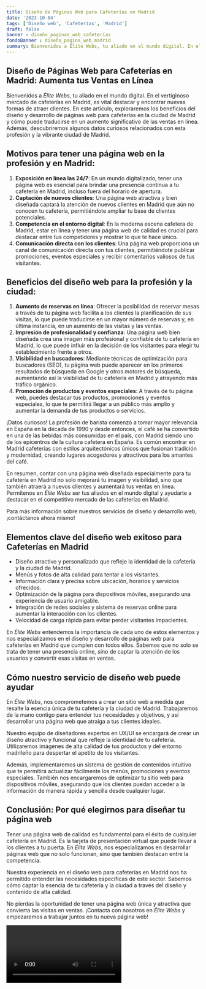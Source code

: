 ```yaml
---
title: Diseño de Páginas Web para Cafeterías en Madrid
date: '2023-10-04'
tags: ['Diseño web', 'Cafeterías', 'Madrid']
draft: false
banner : diseño_paginas_web_cafeterías
fondoBanner : diseño_pagina_web_madrid
summary: Bienvenidos a Élite Webs, tu aliado en el mundo digital. En el vertiginoso mercado de cafeterías en Madrid, es vital destacar y encontrar nuevas formas de atraer clientes. En este artículo, exploraremos los beneficios del diseño y desarrollo de páginas web para cafeterías en la ciudad de Madrid y cómo puede traducirse en un aumento significativo de las ventas en línea. Además, descubriremos algunos datos curiosos relacionados con esta profesión y la vibrante ciudad de Madrid.
---
```


## Diseño de Páginas Web para Cafeterías en Madrid: Aumenta tus Ventas en Línea

Bienvenidos a *Élite Webs*, tu aliado en el mundo digital. En el vertiginoso mercado de cafeterías en Madrid, es vital destacar y encontrar nuevas formas de atraer clientes. En este artículo, exploraremos los beneficios del diseño y desarrollo de páginas web para cafeterías en la ciudad de Madrid y cómo puede traducirse en un aumento significativo de las ventas en línea. Además, descubriremos algunos datos curiosos relacionados con esta profesión y la vibrante ciudad de Madrid.

## Motivos para tener una página web en la profesión y en Madrid:

1. **Exposición en línea las 24/7**: En un mundo digitalizado, tener una página web es esencial para brindar una presencia continua a tu cafetería en Madrid, incluso fuera del horario de apertura.
2. **Captación de nuevos clientes**: Una página web atractiva y bien diseñada captará la atención de nuevos clientes en Madrid que aún no conocen tu cafetería, permitiéndote ampliar tu base de clientes potenciales.
3. **Competencia en el entorno digital**: En la moderna escena cafetera de Madrid, estar en línea y tener una página web de calidad es crucial para destacar entre tus competidores y mostrar lo que te hace único.
4. **Comunicación directa con los clientes**: Una página web proporciona un canal de comunicación directa con tus clientes, permitiéndote publicar promociones, eventos especiales y recibir comentarios valiosos de tus visitantes.

## Beneficios del diseño web para la profesión y la ciudad:

1. **Aumento de reservas en línea**: Ofrecer la posibilidad de reservar mesas a través de tu página web facilita a los clientes la planificación de sus visitas, lo que puede traducirse en un mayor número de reservas y, en última instancia, en un aumento de las visitas y las ventas.
2. **Impresión de profesionalidad y confianza**: Una página web bien diseñada crea una imagen más profesional y confiable de tu cafetería en Madrid, lo que puede influir en la decisión de los visitantes para elegir tu establecimiento frente a otros.
3. **Visibilidad en buscadores**: Mediante técnicas de optimización para buscadores (SEO), tu página web puede aparecer en los primeros resultados de búsqueda en Google y otros motores de búsqueda, aumentando así la visibilidad de tu cafetería en Madrid y atrayendo más tráfico orgánico.
4. **Promoción de productos y eventos especiales**: A través de tu página web, puedes destacar tus productos, promociones y eventos especiales, lo que te permitirá llegar a un público más amplio y aumentar la demanda de tus productos o servicios.

¡Datos curiosos! La profesión de barista comenzó a tomar mayor relevancia en España en la década de 1990 y desde entonces, el café se ha convertido en una de las bebidas más consumidas en el país, con Madrid siendo uno de los epicentros de la cultura cafetera en España. Es común encontrar en Madrid cafeterías con estilos arquitectónicos únicos que fusionan tradición y modernidad, creando lugares acogedores y atractivos para los amantes del café.

En resumen, contar con una página web diseñada especialmente para tu cafetería en Madrid no solo mejorará tu imagen y visibilidad, sino que también atraerá a nuevos clientes y aumentará tus ventas en línea. Permítenos en *Élite Webs* ser tus aliados en el mundo digital y ayudarte a destacar en el competitivo mercado de las cafeterías en Madrid.

Para más información sobre nuestros servicios de diseño y desarrollo web, ¡contáctanos ahora mismo!

<GifSeo />

<Cta />

## Elementos clave del diseño web exitoso para Cafeterías en Madrid

- Diseño atractivo y personalizado que refleje la identidad de la cafetería y la ciudad de Madrid.
- Menús y fotos de alta calidad para tentar a los visitantes.
- Información clara y precisa sobre ubicación, horarios y servicios ofrecidos.
- Optimización de la página para dispositivos móviles, asegurando una experiencia de usuario amigable.
- Integración de redes sociales y sistema de reservas online para aumentar la interacción con los clientes.
- Velocidad de carga rápida para evitar perder visitantes impacientes.

En *Élite Webs* entendemos la importancia de cada uno de estos elementos y nos especializamos en el diseño y desarrollo de páginas web para cafeterías en Madrid que cumplen con todos ellos. Sabemos que no solo se trata de tener una presencia online, sino de captar la atención de los usuarios y convertir esas visitas en ventas.

## Cómo nuestro servicio de diseño web puede ayudar

En *Élite Webs*, nos comprometemos a crear un sitio web a medida que resalte la esencia única de tu cafetería y la ciudad de Madrid. Trabajaremos de la mano contigo para entender tus necesidades y objetivos, y así desarrollar una página web que atraiga a tus clientes ideales.

Nuestro equipo de diseñadores expertos en UX/UI se encargará de crear un diseño atractivo y funcional que refleje la identidad de tu cafetería. Utilizaremos imágenes de alta calidad de tus productos y del entorno madrileño para despertar el apetito de los visitantes.

Además, implementaremos un sistema de gestión de contenidos intuitivo que te permitirá actualizar fácilmente los menús, promociones y eventos especiales. También nos encargaremos de optimizar tu sitio web para dispositivos móviles, asegurando que los clientes puedan acceder a la información de manera rápida y sencilla desde cualquier lugar.

## Conclusión: Por qué elegirnos para diseñar tu página web

Tener una página web de calidad es fundamental para el éxito de cualquier cafetería en Madrid. Es la tarjeta de presentación virtual que puede llevar a los clientes a tu puerta. En *Élite Webs*, nos especializamos en desarrollar páginas web que no solo funcionan, sino que también destacan entre la competencia.

Nuestra experiencia en el diseño web para cafeterías en Madrid nos ha permitido entender las necesidades específicas de este sector. Sabemos cómo captar la esencia de tu cafetería y la ciudad a través del diseño y contenido de alta calidad.

No pierdas la oportunidad de tener una página web única y atractiva que convierta las visitas en ventas. ¡Contacta con nosotros en *Élite Webs* y empezaremos a trabajar juntos en tu nueva página web!

<Video />

<CtaBot job='Cafeterías' city='Madrid'/>

<Gmaps query='Madrid+españa+maps' />